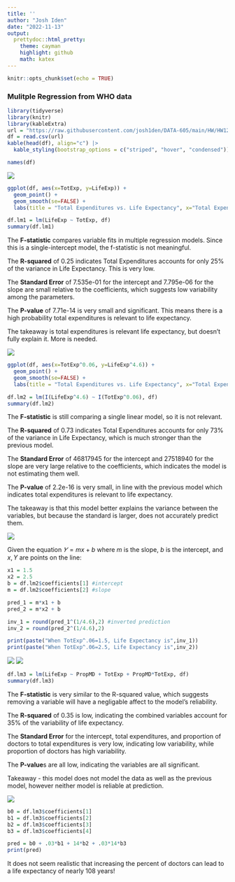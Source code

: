 ```yaml
---
title: ''
author: "Josh Iden"
date: "2022-11-13"
output:
  prettydoc::html_pretty:
    theme: cayman
    highlight: github
    math: katex
---
```


```r
knitr::opts_chunk$set(echo = TRUE)
```

### Mulitple Regression from WHO data

```r
library(tidyverse)
library(knitr)
library(kableExtra)
url = "https://raw.githubusercontent.com/josh1den/DATA-605/main/HW/HW12/who.csv"
df = read.csv(url)
kable(head(df), align="c") |>
  kable_styling(bootstrap_options = c("striped", "hover", "condensed"))
```

```r
names(df)
```

![](/Users/joshiden/Documents/Classes/CUNY%20SPS/Fall%202022/DATA%20605%20/HW/DATA-605/HW/HW12/Questions/q1.png)

```r
ggplot(df, aes(x=TotExp, y=LifeExp)) + 
  geom_point() +
  geom_smooth(se=FALSE) +
  labs(title = "Total Expenditures vs. Life Expectancy", x="Total Expenditures", y="Life Expectancy")
```

```r
df.lm1 = lm(LifeExp ~ TotExp, df)
summary(df.lm1)
```

The **F-statistic** compares variable fits in multiple regression models. Since this is a single-intercept model, the f-statistic is not meaningful.

The **R-squared** of 0.25 indicates Total Expenditures accounts for only 25% of the variance in Life Expectancy. This is very low.

The **Standard Error** of 7.535e-01 for the intercept and 7.795e-06 for the slope are small relative to the coefficients, which suggests low variability among the parameters.

The **P-value** of 7.71e-14 is very small and significant. This means there is a high probability total expenditures is relevant to life expectancy.

The takeaway is total expenditures is relevant life expectancy, but doesn't fully explain it. More is needed.

![](/Users/joshiden/Documents/Classes/CUNY%20SPS/Fall%202022/DATA%20605%20/HW/DATA-605/HW/HW12/Questions/q2.png)

```r
ggplot(df, aes(x=TotExp^0.06, y=LifeExp^4.6)) + 
  geom_point() +
  geom_smooth(se=FALSE) +
  labs(title = "Total Expenditures vs. Life Expectancy", x="Total Expenditures ^0.06", y="Life Expectancy ^4.6")
```

```r
df.lm2 = lm(I(LifeExp^4.6) ~ I(TotExp^0.06), df)
summary(df.lm2)
```

The **F-statistic** is still comparing a single linear model, so it is not relevant.

The **R-squared** of 0.73 indicates Total Expenditures accounts for only 73% of the variance in Life Expectancy, which is much stronger than the previous model.

The **Standard Error** of 46817945 for the intercept and 27518940 for the slope are very large relative to the coefficients, which indicates the model is not estimating them well.

The **P-value** of 2.2e-16 is very small, in line with the previous model which indicates total expenditures is relevant to life expectancy.

The takeaway is that this model better explains the variance between the variables, but because the standard is larger, does not accurately predict them.

![](/Users/joshiden/Documents/Classes/CUNY%20SPS/Fall%202022/DATA%20605%20/HW/DATA-605/HW/HW12/Questions/q3.png)

Given the equation $𝑌 = mx + b$ where $m$ is the slope, $b$ is the intercept, and $x, Y$ are points on the line:

```r
x1 = 1.5 
x2 = 2.5  
b = df.lm2$coefficients[1] #intercept
m = df.lm2$coefficients[2] #slope

pred_1 = m*x1 + b
pred_2 = m*x2 + b

inv_1 = round(pred_1^(1/4.6),2) #inverted prediction
inv_2 = round(pred_2^(1/4.6),2)

print(paste("When TotExp^.06=1.5, Life Expectancy is",inv_1))
print(paste("When TotExp^.06=2.5, Life Expectancy is",inv_2))
```

![](/Users/joshiden/Documents/Classes/CUNY%20SPS/Fall%202022/DATA%20605%20/HW/DATA-605/HW/HW12/Questions/q4.png) ![](/Users/joshiden/Documents/Classes/CUNY%20SPS/Fall%202022/DATA%20605%20/HW/DATA-605/HW/HW12/Questions/q4a.png)

```r
df.lm3 = lm(LifeExp ~ PropMD + TotExp + PropMD*TotExp, df)
summary(df.lm3)
```

The **F-statistic** is very similar to the R-squared value, which suggests removing a variable will have a negligable affect to the model's reliability.

The **R-squared** of 0.35 is low, indicating the combined variables account for 35% of the variability of life expectancy.

The **Standard Error** for the intercept, total expenditures, and proportion of doctors to total expenditures is very low, indicating low variability, while proportion of doctors has high variability.

The **P-value**s are all low, indicating the variables are all significant.

Takeaway - this model does not model the data as well as the previous model, however neither model is reliable at prediction.

![](/Users/joshiden/Documents/Classes/CUNY%20SPS/Fall%202022/DATA%20605%20/HW/DATA-605/HW/HW12/Questions/q5.png)

```r
b0 = df.lm3$coefficients[1]
b1 = df.lm3$coefficients[2]
b2 = df.lm3$coefficients[3]
b3 = df.lm3$coefficients[4]

pred = b0 + .03*b1 + 14*b2 + .03*14*b3
print(pred)
```

It does not seem realistic that increasing the percent of doctors can lead to a life expectancy of nearly 108 years!
